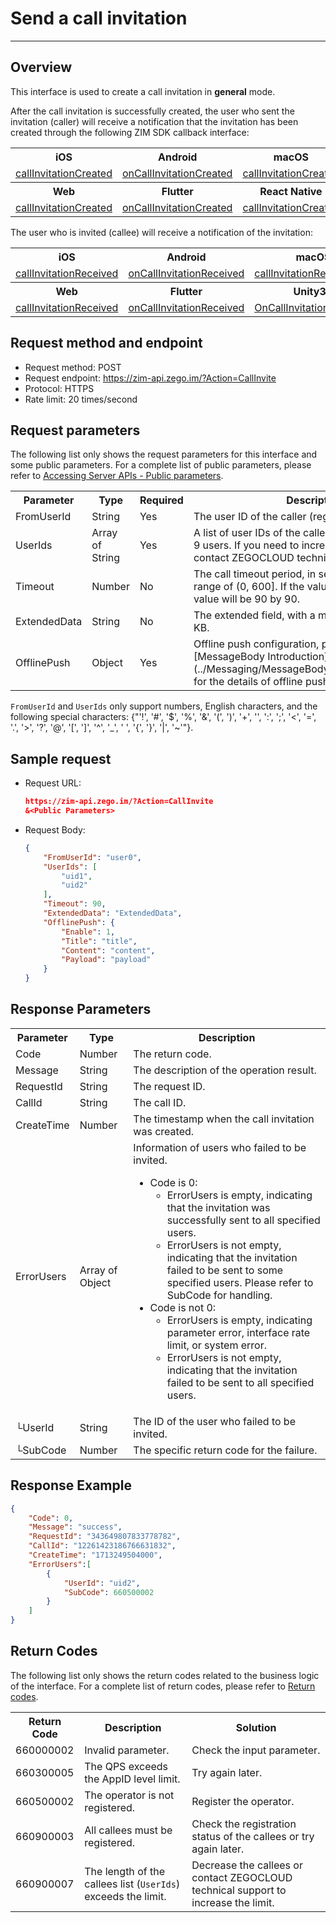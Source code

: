 # Send a call invitation

- - -

## Overview

This interface is used to create a call invitation in **general** mode.

After the call invitation is successfully created, the user who sent the invitation (caller) will receive a notification that the invitation has been created through the following ZIM SDK callback interface:

<table>
<tbody><tr>
<th>iOS</th>
<th>Android</th>
<th>macOS</th>
<th>Windows</th>
</tr>
<tr>
<td><a href="/article/api?doc=zim_API~objective-c_ios~protocol~ZIMEventHandler#zim-call-invitation-created-call-id" rel="noreferrer noopenner">callInvitationCreated</a></td>
<td><a href="/article/api?doc=zim_API~java_android~class~ZIMEventHandler#on-call-invitation-created" rel="noreferrer noopenner">onCallInvitationCreated</a></td>
<td><a href="/article/api?doc=zim_API~objective-c_macos~protocol~ZIMEventHandler#zim-call-invitation-created-call-id" rel="noreferrer noopenner">callInvitationCreated</a></td>
<td><a href="/article/api?doc=zim_API~cpp_windows~class~ZIMEventHandler#on-call-invitation-created" rel="noreferrer noopenner">onCallInvitationCreated</a></td>
</tr>
<tr>
<th>Web</th>
<th>Flutter</th>
<th>React Native</th>
<th></th>
</tr>
<tr>
<td><a href="/article/api?doc=zim_API~javascript_web~interface~ZIMEventHandler#call-invitation-created" rel="noreferrer noopenner">callInvitationCreated</a></td>
<td><a href="https://pub.dev/documentation/zego_zim/latest/zego_zim/ZIMEventHandler/onCallInvitationCreated.html" rel="noreferrer noopenner">onCallInvitationCreated</a></td>
<td><a href="/article/api?doc=zim_API~javascript_react-native~interface~ZIMEventHandler#call-invitation-created" rel="noreferrer noopenner">callInvitationCreated</a></td>
<td></td>
</tr>
</tbody></table>

The user who is invited (callee) will receive a notification of the invitation:

<table>
<tbody><tr>
<th>iOS</th>
<th>Android</th>
<th>macOS</th>
<th>Windows</th>
</tr>
<tr>
<td><a href="/article/api?doc=zim_API~objective-c_ios~protocol~ZIMEventHandler#zim-call-invitation-received-call-id" rel="noreferrer noopenner">callInvitationReceived</a></td>
<td><a href="/article/api?doc=zim_API~java_android~class~ZIMEventHandler#on-call-invitation-received" rel="noreferrer noopenner">onCallInvitationReceived</a></td>
<td><a href="/article/api?doc=zim_API~objective-c_macos~protocol~ZIMEventHandler#zim-call-invitation-received-call-id" rel="noreferrer noopenner">callInvitationReceived</a></td>
<td><a href="/article/api?doc=zim_API~cpp_windows~class~ZIMEventHandler#on-call-invitation-received" rel="noreferrer noopenner">onCallInvitationReceived</a></td>
</tr>
<tr>
<th>Web</th>
<th>Flutter</th>
<th>Unity3D</th>
<th>React Native</th>
</tr>
<tr>
<td><a href="/article/api?doc=zim_API~javascript_web~interface~ZIMEventHandler#call-invitation-received" rel="noreferrer noopenner">callInvitationReceived</a></td>
<td><a href="https://pub.dev/documentation/zego_zim/latest/zego_zim/ZIMEventHandler/onCallInvitationReceived.html">onCallInvitationReceived</a></td>
<td><a href="/article/api?doc=zim_API~cs_unity3d~class~ZIMEventHandler#on-call-invitation-received" rel="noreferrer noopenner">OnCallInvitationReceived</a></td>
<td><a href="/article/api?doc=zim_API~javascript_react-native~interface~ZIMEventHandler#call-invitation-received" rel="noreferrer noopenner">callInvitationReceived</a></td>
</tr>
</tbody></table>

## Request method and endpoint

- Request method: POST
- Request endpoint: https://zim-api.zego.im/?Action=CallInvite
- Protocol: HTTPS
- Rate limit: 20 times/second

## Request parameters

The following list only shows the request parameters for this interface and some public parameters. For a complete list of public parameters, please refer to [Accessing Server APIs - Public parameters](../Accessing%20Server%20APIs.mdx#public-parameters).

<table>

<tbody><tr data-row-level="1">
<th>Parameter</th>
<th>Type</th>
<th>Required</th>
<th>Description</th>
</tr>
<tr data-row-level="2">
<td>FromUserId</td>
<td>String</td>
<td>Yes</td>
<td>The user ID of the caller (registered).</td>
</tr>
<tr data-row-level="3">
<td>UserIds</td>
<td>Array of String</td>
<td>Yes</td>
<td>A list of user IDs of the callees, with a maximum of 9 users. If you need to increase the limit, please contact ZEGOCLOUD technical support.</td>
</tr>
<tr data-row-level="4">
<td>Timeout</td>
<td>Number</td>
<td>No</td>
<td>The call timeout period, in seconds, with a value range of (0, 600]. If the value is 0 or empty, the value will be 90 by 90.</td>
</tr>
<tr data-row-level="5">
<td>ExtendedData</td>
<td>String</td>
<td>No</td>
<td>The extended field, with a maximum length of 2 KB.</td>
</tr>
<tr data-row-level="6">
<td>OfflinePush</td>
<td>Object</td>
<td>Yes</td>
<td>Offline push configuration, please refer to [MessageBody Introduction](../Messaging/MessageBody%20Introduction.mdx) for the details of offline push parameter.</td>
</tr>
</tbody></table>

<Note title="Note">

`FromUserId` and `UserIds` only support numbers, English characters, and the following special characters: {"'!', '#', '$', '%', '&', '(', ')', '+', '', ':', ';', '<', '=', '.', '>', '?', '@', '[', ']', '^', '_', ' ', '{', '}', '|', '~'"}.
</Note>


## Sample request

- Request URL:

   ```json
   https://zim-api.zego.im/?Action=CallInvite
   &<Public Parameters>
   ```

- Request Body:

    ```json
    {
        "FromUserId": "user0",
        "UserIds": [
            "uid1",
            "uid2"
        ],
        "Timeout": 90,
        "ExtendedData": "ExtendedData",
        "OfflinePush": {
            "Enable": 1,
            "Title": "title",
            "Content": "content",
            "Payload": "payload"
        }
    }
    ```

## Response Parameters

<table class="collapsible-table" >
<tbody><tr data-row-level="1">
<th>Parameter</th>
<th>Type</th>
<th>Description</th>
</tr>
<tr data-row-level="2">
<td>Code</td>
<td>Number</td>
<td>The return code.</td>
</tr>
<tr data-row-level="3">
<td>Message</td>
<td>String</td>
<td>The description of the operation result.</td>
</tr>
<tr data-row-level="4">
<td>RequestId</td>
<td>String</td>
<td>The request ID.</td>
</tr>
<tr data-row-level="5">
<td>CallId</td>
<td>String</td>
<td>The call ID.</td>
</tr>
<tr data-row-level="6">
<td>CreateTime</td>
<td>Number</td>
<td>The timestamp when the call invitation was created.</td>
</tr>
<tr data-row-level="7" data-row-child="true">
<td>ErrorUsers</td>
<td>Array of Object</td>
<td>
Information of users who failed to be invited.
<ul><li>
Code is 0:
<ul>
<li>ErrorUsers is empty, indicating that the invitation was successfully sent to all specified users.</li>
<li>ErrorUsers is not empty, indicating that the invitation failed to be sent to some specified users. Please refer to SubCode for handling.</li>
</ul>
</li>
<li>
Code is not 0:
<ul>
<li>ErrorUsers is empty, indicating parameter error, interface rate limit, or system error.</li>
<li>ErrorUsers is not empty, indicating that the invitation failed to be sent to all specified users.</li>
</ul>
</li>
</ul>
</td>
</tr>
<tr data-row-level="7-1">
<td>└UserId</td>
<td>String</td>
<td>The ID of the user who failed to be invited.</td>
</tr>
<tr data-row-level="7-2">
<td>└SubCode</td>
<td>Number</td>
<td>The specific return code for the failure.</td>
</tr>
</tbody></table>


## Response Example

```json
{
    "Code": 0,
    "Message": "success",
    "RequestId": "343649807833778782",
    "CallId": "12261423186766631832",
    "CreateTime": "1713249504000",
    "ErrorUsers":[
        {
            "UserId": "uid2",
            "SubCode": 660500002
        }
    ] 
}
```

## Return Codes

The following list only shows the return codes related to the business logic of the interface. For a complete list of return codes, please refer to [Return codes](../Return%20codes.mdx).

<table>
<tbody><tr>
<th>Return Code</th>
<th>Description</th>
<th>Solution</th>
</tr>
<tr>
<td>660000002</td>
<td>Invalid parameter.</td>
<td>Check the input parameter.</td>
</tr>
<tr>
<td>660300005</td>
<td>The QPS exceeds the AppID level limit.</td>
<td>Try again later.</td>
</tr>
<tr>
<td>660500002</td>
<td>The operator is not registered.</td>
<td>Register the operator.</td>
</tr>
<tr>
<td>660900003</td>
<td>All callees must be registered.</td>
<td>Check the registration status of the callees or try again later.</td>
</tr>
<tr>
<td>660900007</td>
<td>The length of the callees list (<code>UserIds</code>) exceeds the limit.</td>
<td>Decrease the callees or contact ZEGOCLOUD technical support to increase the limit.</td>
</tr>
</tbody></table>
